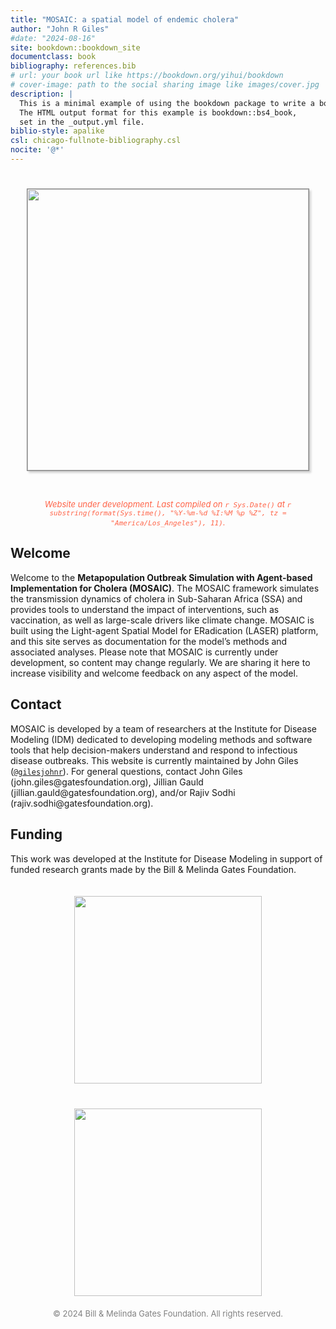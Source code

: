 ```yaml
--- 
title: "MOSAIC: a spatial model of endemic cholera"
author: "John R Giles"
#date: "2024-08-16"
site: bookdown::bookdown_site
documentclass: book
bibliography: references.bib
# url: your book url like https://bookdown.org/yihui/bookdown
# cover-image: path to the social sharing image like images/cover.jpg
description: |
  This is a minimal example of using the bookdown package to write a book.
  The HTML output format for this example is bookdown::bs4_book,
  set in the _output.yml file.
biblio-style: apalike
csl: chicago-fullnote-bibliography.csl
nocite: '@*'
---
```


<!-- Google tag (gtag.js) -->
<script async src="https://www.googletagmanager.com/gtag/js?id=G-DKRGVPD7GE"></script>
<script>
  window.dataLayer = window.dataLayer || [];
  function gtag(){dataLayer.push(arguments);}
  gtag('js', new Date());

  gtag('config', 'G-DKRGVPD7GE');
</script>

# {-}

<center><img src="./logo/logo.jpg" width="450" style="box-shadow: 3px 3px 3px lightgray; border: 0.1px solid gray;"></center>

\

<center><span style="color:#FF6347; font-size:13px;">*
Website under development. Last compiled on `r Sys.Date()` at `r substring(format(Sys.time(), "%Y-%m-%d %I:%M %p %Z", tz = "America/Los_Angeles"), 11)`.
*</span></center>

## Welcome {-}

Welcome to the **Metapopulation Outbreak Simulation with Agent-based Implementation for Cholera (MOSAIC)**. The MOSAIC framework simulates the transmission dynamics of cholera in Sub-Saharan Africa (SSA) and provides tools to understand the impact of interventions, such as vaccination, as well as large-scale drivers like climate change. MOSAIC is built using the Light-agent Spatial Model for ERadication (LASER) platform, and this site serves as documentation for the model's methods and associated analyses. Please note that MOSAIC is currently under development, so content may change regularly. We are sharing it here to increase visibility and welcome feedback on any aspect of the model.

## Contact {-}

MOSAIC is developed by a team of researchers at the Institute for Disease Modeling (IDM) dedicated to developing modeling methods and software tools that help decision-makers understand and respond to infectious disease outbreaks. This website is currently maintained by John Giles ([`@gilesjohnr`](https://github.com/gilesjohnr)). For general questions, contact John Giles (john.giles@gatesfoundation.org), Jillian Gauld (jillian.gauld@gatesfoundation.org), and/or Rajiv Sodhi (rajiv.sodhi@gatesfoundation.org). 

## Funding {-}

This work was developed at the Institute for Disease Modeling in support of funded research grants made by the Bill & Melinda Gates Foundation.

<center>
<img src="./logo/idmod-logo-1.jpg" width="300" style="margin: 20px 20px;">
<img src="./logo/Logotype_dark.png" width="300" style="margin: 20px 20px;">
</center>

<center><span style="color:#808080; font-size:13px;">
&copy; 2024 Bill & Melinda Gates Foundation. All rights reserved.
</span></center>
